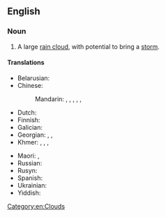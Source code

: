 {{also|stormcloud}}
==English==

===Noun===
{{en-noun}}

# A large [[rain cloud]], with potential to bring a [[storm]].

====Translations====
{{trans-top|rain cloud with potential to bring a storm}}
* Belarusian: {{t+|be|хма́ра|f}}
* Chinese:
*: Mandarin: {{t|cmn|風暴雲}}, {{t|cmn|风暴云|tr=fēngbàoyún}}, {{t+|cmn|烏雲}}, {{t+|cmn|乌云|tr=wūyún}}, {{t|cmn|黑雲}}, {{t|cmn|黑云|tr=hēiyún}}
* Dutch: {{t+|nl|onweerswolk|f}}
* Finnish: {{t|fi|myrskypilvi}}
* Galician: {{t|gl|nubarrón|m}}
* Georgian: {{t|ka|საავდრო ღრუბელი}}, {{t|ka|საწვიმარი ღრუბელი}}, {{t|ka|წვიმის ღრუბელი}}
* Khmer: {{t|km|ជើងខ្យល់}}, {{t+|km|ស្យាម}}, {{t|km|ជលធរ}}, {{t|km|អ័ព្ភសន្និបាត}}
{{trans-mid}}
* Maori: {{t|mi|atiru}}, {{t|mi|paroro }}
* Russian: {{t+|ru|ту́ча|f}}
* Rusyn: {{t|rue|хма́ра|f}}
* Spanish: {{t+|es|nubarrón|m}}
* Ukrainian: {{t|uk|хма́ра|f}}
* Yiddish: {{t|yi|כמאַרע|f}}
{{trans-bottom}}

[[Category:en:Clouds]]